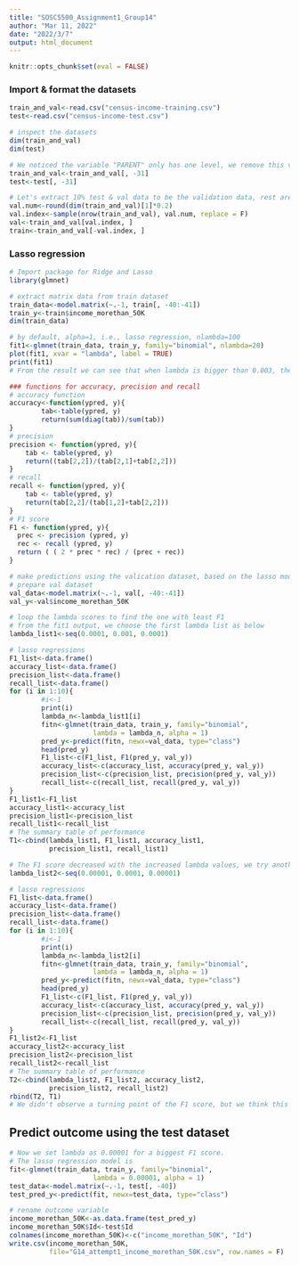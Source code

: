 ---
title: "SOSC5500_Assignment1_Group14"
author: "Mar 11, 2022"
date: "2022/3/7"
output: html_document
---

```{r setup, include=FALSE}
knitr::opts_chunk$set(eval = FALSE)
```

### Import & format the datasets ###
```{r}
train_and_val<-read.csv("census-income-training.csv")
test<-read.csv("census-income-test.csv")

# inspect the datasets
dim(train_and_val)
dim(test)

# We noticed the variable "PARENT" only has one level, we remove this variable from all datasets
train_and_val<-train_and_val[, -31]
test<-test[, -31]

# Let's extract 10% test & val data to be the validation data, rest are the training data
val.num<-round(dim(train_and_val)[1]*0.2)
val.index<-sample(nrow(train_and_val), val.num, replace = F)
val<-train_and_val[val.index, ]
train<-train_and_val[-val.index, ]

```

### Lasso regression ###
```{r}
# Import package for Ridge and Lasso
library(glmnet)
```

```{r}
# extract matrix data from train dataset
train_data<-model.matrix(~.-1, train[, -40:-41])
train_y<-train$income_morethan_50K
dim(train_data)

# by default, alpha=1, i.e., lasso regression, nlambda=100
fit1<-glmnet(train_data, train_y, family="binomial", nlambda=20)
plot(fit1, xvar = "lambda", label = TRUE)
print(fit1)
# From the result we can see that when lambda is bigger than 0.003, the decrease of %Dev becomes more rapid.  
```

```{r}
### functions for accuracy, precision and recall
# accuracy function
accuracy<-function(ypred, y){
        tab<-table(ypred, y)
        return(sum(diag(tab))/sum(tab))
}
# precision
precision <- function(ypred, y){
    tab <- table(ypred, y)
    return((tab[2,2])/(tab[2,1]+tab[2,2]))
}
# recall
recall <- function(ypred, y){
    tab <- table(ypred, y)
    return(tab[2,2]/(tab[1,2]+tab[2,2]))
}
# F1 score
F1 <- function(ypred, y){
  prec <- precision (ypred, y)
  rec <- recall (ypred, y)
  return ( ( 2 * prec * rec) / (prec + rec))
}
```


```{r}
# make predictions using the valication dataset, based on the lasso model above
# prepare val dataset
val_data<-model.matrix(~.-1, val[, -40:-41])
val_y<-val$income_morethan_50K

# loop the lambda scores to find the one with least F1
# from the fit1 output, we choose the first lambda list as below
lambda_list1<-seq(0.0001, 0.001, 0.0001)

# lasso regressions
F1_list<-data.frame()
accuracy_list<-data.frame()
precision_list<-data.frame()
recall_list<-data.frame()
for (i in 1:10){
        #i<-1
        print(i)
        lambda_n<-lambda_list1[i]
        fitn<-glmnet(train_data, train_y, family="binomial",
                     lambda = lambda_n, alpha = 1)
        pred_y<-predict(fitn, newx=val_data, type="class")
        head(pred_y)
        F1_list<-c(F1_list, F1(pred_y, val_y))
        accuracy_list<-c(accuracy_list, accuracy(pred_y, val_y))
        precision_list<-c(precision_list, precision(pred_y, val_y))
        recall_list<-c(recall_list, recall(pred_y, val_y))
}
F1_list1<-F1_list
accuracy_list1<-accuracy_list
precision_list1<-precision_list
recall_list1<-recall_list
# The summary table of performance
T1<-cbind(lambda_list1, F1_list1, accuracy_list1, 
          precision_list1, recall_list1)

# The F1 score decreased with the increased lambda values, we try another ineration loop, make the lambda smaller 
lambda_list2<-seq(0.00001, 0.0001, 0.00001)

# lasso regressions
F1_list<-data.frame()
accuracy_list<-data.frame()
precision_list<-data.frame()
recall_list<-data.frame()
for (i in 1:10){
        #i<-1
        print(i)
        lambda_n<-lambda_list2[i]
        fitn<-glmnet(train_data, train_y, family="binomial",
                     lambda = lambda_n, alpha = 1)
        pred_y<-predict(fitn, newx=val_data, type="class")
        head(pred_y)
        F1_list<-c(F1_list, F1(pred_y, val_y))
        accuracy_list<-c(accuracy_list, accuracy(pred_y, val_y))
        precision_list<-c(precision_list, precision(pred_y, val_y))
        recall_list<-c(recall_list, recall(pred_y, val_y))
}
F1_list2<-F1_list
accuracy_list2<-accuracy_list
precision_list2<-precision_list
recall_list2<-recall_list
# The summary table of performance
T2<-cbind(lambda_list2, F1_list2, accuracy_list2, 
          precision_list2, recall_list2)
rbind(T2, T1)
# We didn't observe a turning point of the F1 score, but we think this F1 score is good enough. Here we take the optimized lambda is 0.00001
```

## Predict outcome using the test dataset##
```{r}
# Now we set lambda as 0.00001 for a biggest F1 score. 
# The lasso regression model is
fit<-glmnet(train_data, train_y, family="binomial",
                     lambda = 0.00001, alpha = 1)
test_data<-model.matrix(~.-1, test[, -40])
test_pred_y<-predict(fit, newx=test_data, type="class")
```

```{r}
# rename outcome variable
income_morethan_50K<-as.data.frame(test_pred_y)
income_morethan_50K$Id<-test$Id
colnames(income_morethan_50K)<-c("income_morethan_50K", "Id")
write.csv(income_morethan_50K,
          file="G14_attempt1_income_morethan_50K.csv", row.names = F)
```







